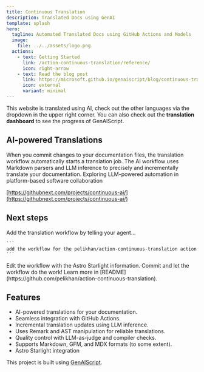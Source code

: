 ```yaml
---
title: Continuous Translation
description: Translated Docs using GenAI
template: splash
hero:
  tagline: Automated Translated Docs using GitHub Actions and Models
  image:
    file: ../../assets/logo.png
  actions:
    - text: Getting Started
      link: /action-continuous-translation/reference/
      icon: right-arrow
    - text: Read the blog post
      link: https://microsoft.github.io/genaiscript/blog/continuous-translations/
      icon: external
      variant: minimal
---
```



This website is translated using AI, check out the other languages via the dropdown in the upper right corner.
You can also check out the **translation dashboard** to see the progress of GenAIScript.

## AI-powered Translations

<CardGrid>
  <Card title="GitHub Actions" icon="github">
    When you commit changes to your documentation files, the translation
    workflow automatically starts a translation job.
  </Card>

  <Card title="GitHub Models" icon="seti:markdown">
    The AI workflow uses Markdown parsers and LLM inference to precisely and
    incrementally translate your documentation.
  </Card>
</CardGrid>

<Card title="Continuous AI" icon="rocket">
  Exploring LLM-powered automation in platform-based software collaboration

  [https://githubnext.com/projects/continuous-ai/](https://githubnext.com/projects/continuous-ai/)
</Card>

## Next steps

<CardGrid stagger>
  <Card title="Add the Workflow" icon="pencil">
    Add the translation workflow by telling your agent...

    ```
    add the workflow for the pelikhan/action-continuous-translation action
    ```
  </Card>

  <Card title="Configure your site" icon="setting">
    Edit the workflow with the Astro Starlight information.
  </Card>

  <Card title="Translate!" icon="add-document">
    Commit and let the workflow do the work!
  </Card>

  <Card title="Read the docs" icon="open-book">
    Learn more in
    [README](https://github.com/pelikhan/action-continuous-translation).
  </Card>
</CardGrid>

## Features

* AI-powered translations for your documentation.
* Seamless integration with GitHub Actions.
* Incremental translation updates using LLM inference.
* Uses Remark and AST manipulation for reliable translations.
* Quality control with LLM-as-judge and compiler checks.
* Supports Markdown, GFM, and MDX formats (to some extent).
* Astro Starlight integration

This project is built using [GenAIScript](https://microsoft.github.io/genaiscript).
